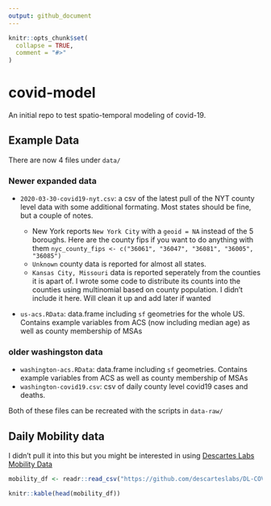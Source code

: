 ```yaml
---
output: github_document
---
```


<!-- README.md is generated from README.Rmd. Please edit that file -->

```r
knitr::opts_chunk$set(
  collapse = TRUE,
  comment = "#>"
)
```
# covid-model

<!-- badges: start -->
<!-- badges: end -->

An initial repo to test spatio-temporal modeling of covid-19.


## Example Data

There are now 4 files under `data/` 

### Newer expanded data

- `2020-03-30-covid19-nyt.csv`: a csv of the latest pull of the NYT county level data with some additional formating. Most states should be fine, but a couple of notes.

    - New York reports `New York City` with a `geoid = NA` instead of the 5 boroughs. Here are the county fips if you want to do anything with them `nyc_county_fips <- c("36061", "36047", "36081", "36005", "36085")`
    - `Unknown` county data is reported for almost all states.
    - `Kansas City, Missouri` data is reported seperately from the counties it is apart of. I wrote some code to distribute its counts into the counties using multinomial based on county population. I didn't include it here. Will clean it up and add later if wanted

- `us-acs.RData`: data.frame including `sf` geometries for the whole US. Contains example variables from ACS (now including median age) as well as county membership of MSAs


### older washingston data
- `washington-acs.RData`: data.frame including `sf` geometries. Contains example variables from ACS as well as county membership of MSAs
- `washington-covid19.csv`: csv of daily county level covid19 cases and deaths.

Both of these files can be recreated with the scripts in `data-raw/`



## Daily Mobility data
I didn't pull it into this but you might be interested in using [Descartes Labs Mobility Data](https://github.com/descarteslabs/DL-COVID-19)

```r
mobility_df <- readr::read_csv("https://github.com/descarteslabs/DL-COVID-19/raw/master/DL-us-mobility-daterow.csv")

knitr::kable(head(mobility_df))
```

